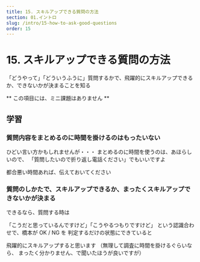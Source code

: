 ```yaml
---
title: 15. スキルアップできる質問の方法
section: 01.イントロ
slug: /intro/15-how-to-ask-good-questions
order: 15
---
```


# 15. スキルアップできる質問の方法

<p class="goal">
  「どうやって」「どういうふうに」質問するかで、飛躍的にスキルアップできるか、できないかが決まることを知る
</p>

** この項目には、ミニ課題はありません **

## 学習

### 質問内容をまとめるのに時間を掛けるのはもったいない

ひどい言い方かもしれませんが・・・
まとめるのに時間を使うのは、あほらしいので、
「質問したいので折り返し電話ください」でもいいですよ

都合悪い時間あれば、伝えておいてください

### 質問のしかたで、スキルアップできるか、まったくスキルアップできないかが決まる

できるなら、質問する時は

「こうだと思っているんですけど」「こうやるつもりですけど」
という認識合わせで、橋本が OK / NG を
判定するだけの状態にできていると

飛躍的にスキルアップすると思います
（無理して調査に時間を掛けるぐらいなら、
まったく分かりません、で聞いたほうが良いですが）
